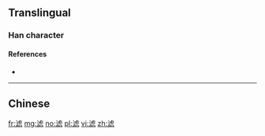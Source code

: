 {{also|濾}}
==Translingual==

===Han character===
{{Han char|rn=85|rad=水|as=10|sn=13|four=|canj=水卜心心 (EYPP), X水卜心心 (XEYPP)|ids=⿰[[氵]][[虑]]}}

====References====
* {{Han ref|kx=0643.241|hdz=31698.010|uh=6EE4|ud=28388}}

----

==Chinese==
{{zh-see|濾}}

[[fr:滤]]
[[mg:滤]]
[[no:滤]]
[[pl:滤]]
[[vi:滤]]
[[zh:滤]]